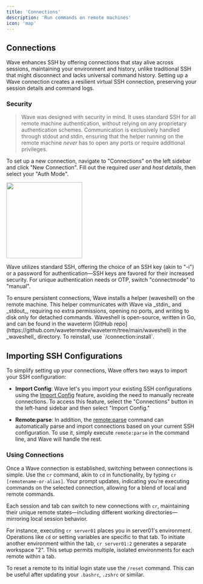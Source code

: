 ```yaml
---
title: 'Connections'
description: 'Run commands on remote machines'
icon: 'map'
---
```

## Connections
Wave enhances SSH by offering connections that stay alive across sessions, maintaining your environment and history, unlike traditional SSH that might disconnect and lacks universal command history. Setting up a Wave connection creates a resilient virtual SSH connection, preserving your session details and command logs.

### Security
> Wave was designed with security in mind. It uses standard SSH for all remote machine authentication, without relying on any proprietary authentication schemes. Communication is exclusively handled through stdout and stdin, ensuring that the helper running on the remote machine _never_ has to open any ports or require additional privileges.

To set up a new connection, navigate to "Connections" on the left sidebar and click "New Connection". Fill out the required _user_ and _host details_, then select your "Auth Mode".

<img height="200" src="/images/connections.gif" />

Wave utilizes standard SSH, offering the choice of an SSH key (akin to "-i") or a password for authentication—SSH keys are favored for their increased security. For unique authentication needs or OTP, switch "connectmode" to "manual".

<Tip>
To ensure persistent connections, Wave installs a helper (waveshell) on the remote machine. This helper communicates with Wave via _stdin_ and _stdout_, requiring no extra permissions, opening no ports, and writing to disk only for detached commands. Waveshell is open-source, written in Go, and can be found in the waveterm [GitHub repo](https://github.com/wavetermdev/waveterm/tree/main/waveshell) in the _waveshell_ directory. To reinstall, use `/connection:install`.
</Tip>

## Importing SSH Configurations

To simplify setting up your connections, Wave offers two ways to import your SSH configuration:

- **Import Config**: Wave let's you import your existing SSH configurations using the [Import Config](/features/sshconfig-imports) feature, avoiding the need to manually recreate connections. To access this feature, select the "Connections" button in the left-hand sidebar and then select "Import Config."

- **Remote:parse**: In addition, the [remote:parse](/reference/slashcommands#remote-parse) command can automatically parse and import connections based on your current SSH configuration. To use it, simply execute `remote:parse` in the command line, and Wave will handle the rest.

### Using Connections

Once a Wave connection is established, switching between connections is simple. Use the `cr` command, akin to `cd` in functionality, by typing `cr [remotename-or-alias]`. Your prompt updates, indicating you’re executing commands on the selected connection, allowing for a blend of local and remote commands.

Each session and tab can switch to new connections with `cr`, maintaining their unique remote states—including different working directories—mirroring local session behavior.

For instance, executing `cr server01` places you in server01's environment. Operations like `cd` or setting variables are specific to that tab. To initiate another environment within the tab, `cr server01:2` generates a separate workspace "2". This setup permits multiple, isolated environments for each remote within a tab.

To reset a remote to its initial login state use the `/reset` command. This can be useful after updating your `.bashrc`, `.zshrc` or similar.